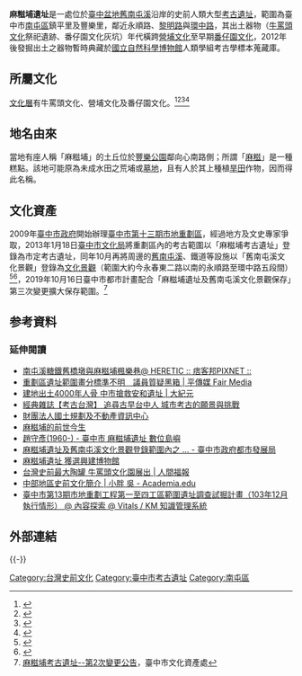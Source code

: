 {{tw monument
|name= 麻糍埔遺址
|formername= 
|image=   
|imagename=  
|othername= 
|formalname=  
|level = 直轄市定[[考古遺址|考古遺址]]
|class =考古遺址  
|time =  新石器時代中期 牛罵頭文化<br />新石器時代晚期 營埔文化 
|location= [[臺中市|臺中市]][[南屯區|南屯區]]
|open= 
|cost= 
|website= 
|date=2013年1月18日
|reg_url=https://nchdb.boch.gov.tw/assets/overview/archaeologicalSite/20130118000004
}}
'''麻糍埔遺址'''是一處位於[[臺中盆地|臺中盆地]][[楓樹腳溪|舊南屯溪]]沿岸的史前人類大型[[考古遺址|考古遺址]]，範圍為臺中市[[南屯區|南屯區]]鎮平里及豐樂里，鄰近永順路、[[黎明路_(台中市)|黎明路]]與[[環中路|環中路]]，其出土器物（[[牛罵頭文化|牛罵頭文化]]祭祀遺跡、番仔園文化灰坑）年代橫跨[[營埔文化|營埔文化]]至早期[[番仔園文化|番仔園文化]]，2012年後發掘出土之器物暫時典藏於[[國立自然科學博物館|國立自然科學博物館]]人類學組考古學標本蒐藏庫。

== 所屬文化 ==
[[文化層|文化層]]有牛罵頭文化、營埔文化及番仔園文化。<ref>{{Cite news|url=http://news.ltn.com.tw/news/local/paper/869461|title=〈中部〉麻糍埔遺址 獲選興建博物館 - 地方 - 自由時報電子報|accessdate=2016-12-13}}</ref><ref>{{Cite news|url=http://www.chinatimes.com/realtimenews/20140124005324-260405|title=護麻糍埔遺址 文史團體盼建博物館|last=中時電子報|newspaper=中時電子報|accessdate=2016-12-13|language=zh-TW}}</ref><ref>{{Cite web|url=http://ndltd.ncl.edu.tw/cgi-bin/gs32/gsweb.cgi/login?o=dnclcdr&s=id=%22104NTU05145003%22.&searchmode=basic|title=從陶器型態分析看台灣中部地區營埔文化之形成與發展__臺灣博碩士論文知識加值系統|accessdate=2016-12-13|work=ndltd.ncl.edu.tw}}</ref><ref>{{Cite web|url=http://epaper.edu.tw/old/activity.aspx?activity_sn=15383|title=教育部電子報|accessdate=2016-12-13|work=epaper.edu.tw|archive-url=https://web.archive.org/web/20161220184821/http://epaper.edu.tw/old/activity.aspx?activity_sn=15383|archive-date=2016-12-20|dead-url=yes}}</ref>

== 地名由來 ==
當地有座人稱「麻糍埔」的土丘位於[[豐樂雕塑公園|豐樂公園]]鄰向心南路側；所謂「[[麻糍|麻糍]]」是一種糕點。該地可能原為未成水田之荒埔或[[墓地|墓地]]，且有人於其上種植[[旱田|旱田]]作物，因而得此名稱。

== 文化資產 ==
2009年[[臺中市政府|臺中市政府]]開始辦理[[臺中市第十三期市地重劃區|臺中市第十三期市地重劃區]]，經過地方及文史專家爭取，2013年1月18日[[臺中市文化局|臺中市文化局]]將重劃區內的考古範圍以「麻糍埔考古遺址」登錄為市定考古遺址，同年10月再將周邊的[[舊南屯溪|舊南屯溪]]、鐵道等設施以「舊南屯溪文化景觀」登錄為[[臺中市文化資產|文化景觀]]（範圍大約今永春東二路以南的永順路至環中路五段間）<ref name="中時">{{cite web|language=zh-tw|url=http://www.chinatimes.com/newspapers/20131003000567-260107|title=舊南屯溪 列為河流文化景觀|author=|publisher=中時電子報|date=2013年10月3日|accessdate=2015-09-13}}</ref><ref>{{Cite web|url=https://nchdb.boch.gov.tw/assets/overview/culturalLandscape/20141203000002|title=舊南屯溪|accessdate=|date=|last=|work=文化部文化資產局}}</ref>，2019年10月16日臺中市都市計畫配合「麻糍埔遺址及舊南屯溪文化景觀保存」第三次變更擴大保存範圍。<ref>[https://www.tchac.taichung.gov.tw/uploads/tchac/files/201910/41372414-b0d0-48c9-9602-4739c3069d26.pdf 麻糍埔考古遺址--第2次變更公告]，臺中市文化資產處</ref>

== 参考資料 ==
{{Reflist}}

=== 延伸閱讀 ===
* [http://heretic.pixnet.net/blog/post/31278942-%E5%8D%97%E5%B1%AF%E6%BA%AA%E7%B3%96%E9%90%B5%E8%88%8A%E6%A9%8B%E5%A2%A9%E8%88%87%E9%BA%BB%E7%B3%8D%E5%9F%94%E6%A5%93%E6%A8%82%E5%B7%B7 南屯溪糖鐵舊橋墩與麻糍埔楓樂巷@ HERETIC :: 痞客邦PIXNET ::]
* [https://web.archive.org/web/20161213105229/http://www.fairmedia.com.tw/news/4557 重劃區遺址範圍畫分標準不明　議員質疑黑箱 | 平傳媒 Fair Media]
* [http://www.epochtimes.com/b5/15/3/26/n4397479.htm 建地出土4000年人骨 中市搶救安和遺址 | 大紀元]
* [http://www.rhythmsmonthly.com/?p=31112 經典雜誌【考古台灣】 追尋古早台中人 城市考古的願景與挑戰]
* [https://web.archive.org/web/20161213110426/http://www.ippi.org.tw/zh/News/news_detail.aspx?Type=02&No=3002 財團法人國土規劃及不動產資訊中心]
* [http://web2.nmns.edu.tw/PubLib/NewsLetter/103/317/a-4.pdf 麻糍埔的前世今生]
* [https://cyberisland.teldap.tw/graphyer/album/gmEz 趙守彥(1960-) - 臺中市 麻糍埔遺址 數位島嶼]
* [https://web.archive.org/web/20161220225240/http://www.ud.taichung.gov.tw/public/Attachment/127010/57310433019.pdf 麻糍埔遺址及舊南屯溪文化景觀登錄範圍內之 ... - 臺中市政府都市發展局]
* [http://woman.twhg.com.tw/guide_detail.php?id=0000033842 麻糍埔遺址 獲選興建博物館]
* [http://www.merit-times.com/newspage.aspx?unid=361721 台灣史前最大陶罐 牛罵頭文化園展出 | 人間福報]
* [http://www.academia.edu/7369513/中部地區史前文化簡介 中部地區史前文化簡介 | 小胖 吳 - Academia.edu]
* [http://117.56.91.94/KMPublic/readdocument.aspx?documentId=220849 臺中市第13期市地重劃工程第一至四工區範圍遺址調查試掘計畫（103年12月執行情形） @ 內容探索 @ Vitals / KM 知識管理系統]{{Dead link|date=2019年12月 |bot=InternetArchiveBot |fix-attempted=yes }}

== 外部連結 ==

{{-}}
{{台灣考古遺址}}
{{臺中市文化資產}}
[[Category:台灣史前文化|Category:台灣史前文化]]
[[Category:臺中市考古遺址|Category:臺中市考古遺址]]
[[Category:南屯區|Category:南屯區]]